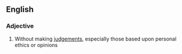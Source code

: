 ==English==

===Adjective===
{{en-adj}}

# Without making [[judgement]]s, especially those based upon personal ethics or opinions
